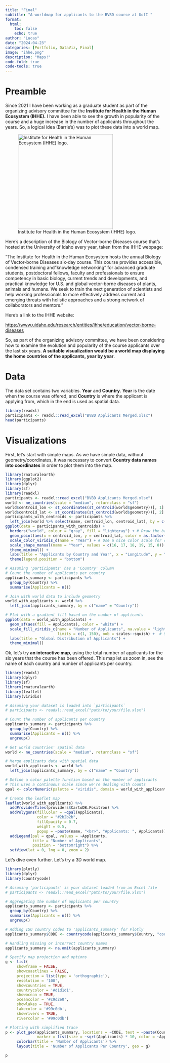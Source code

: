 ```yaml
---
title: "Final"
subtitle: "A worldmap for applicants to the BVBD course at UofI "
format:
  html:
    toc: false
    echo: true
author: "Lucas"
date: "2024-04-23"
categories: [Portfolio, DataViz, Final]
image: "ihhe.png"
description: "Maps!"
code-fold: true
code-tools: true
---
```


# **Preamble**

Since 2021 I have been working as a graduate student as part of the organizing advisory committee for the **Institute for Health in the Human Ecosystem (IHHE).** I have been able to see the growth in popularity of the course and a huge increase in the number of applicants throughout the years. So, a logical idea (Barrie's) was to plot these data into a world map.

![Institute for Health in the Human Ecosystem (IHHE) logo.](ihhe.png){fig-align="center" width="300"}

Here's a description of the Biology of Vector-borne Diseases course that's hosted at the University of Idaho every year, taken from the IHHE webpage:

"The Institute for Health in the Human Ecosystem hosts the annual Biology of Vector-borne Diseases six-day course. This course provides accessible, condensed training and "knowledge networking" for advanced graduate students, postdoctoral fellows, faculty and professionals to ensure competency in basic biology, current trends and developments, and practical knowledge for U.S. and global vector-borne diseases of plants, animals and humans. We seek to train the next generation of scientists and help working professionals to more effectively address current and emerging threats with holistic approaches and a strong network of collaborators and mentors."

Here's a link to the IHHE website:

<https://www.uidaho.edu/research/entities/ihhe/education/vector-borne-diseases>

So, as part of the organizing advisory committee, we have been considering how to examine the evolution and popularity of the course applicants over the last six years. **A suitable visualization would be a world map displaying the home countries of the applicants, year by year**.

# **Data**

The data set contains two variables. **Year** and **Country**. **Year** is the date when the course was offered, and **Country** is where the applicant is applying from, which in the end is used as spatial data.

```r
library(readxl) 
participants <- readxl::read_excel("BVBD Applicants Merged.xlsx")
head(participants)

```

# Visualizations

First, let's start with simple maps. As we have simple data, without geometry/coordinates, it was necessary to convert **Country data names into coordinates** in order to plot them into the map.

```r
library(rnaturalearth)
library(ggplot2)
library(dplyr)
library(sf)
library(readxl) 
participants <- readxl::read_excel("BVBD Applicants Merged.xlsx")
world <- ne_countries(scale = "medium", returnclass = "sf")
world$centroid_lon <- st_coordinates(st_centroid(world$geometry))[, 1]
world$centroid_lat <- st_coordinates(st_centroid(world$geometry))[, 2]
participants_with_centroids <- participants %>%
  left_join(world %>% select(name, centroid_lon, centroid_lat), by = c("Country" = "name"))
ggplot(data = participants_with_centroids) +
  borders("world", colour = "gray", fill = "lightgray") + # Draw the base map
  geom_point(aes(x = centroid_lon, y = centroid_lat, color = as.factor(Year), shape = as.factor(Year)), size = 2) + # Plot points with varying colors and shapes per Year
  scale_color_viridis_d(name = "Year") + # Use a nice color scale for colors
  scale_shape_manual(name = "Year", values = c(16, 17, 18, 19, 15, 8)) + # Manually set shapes, adjust values as needed based on the number of years
  theme_minimal() +
  labs(title = "Applicants by Country and Year", x = "Longitude", y = "Latitude", color = "Year", shape = "Year") +
  theme(legend.position = "bottom")

# Assuming 'participants' has a 'Country' column
# Count the number of applicants per country
applicants_summary <- participants %>%
  group_by(Country) %>%
  summarise(Applicants = n())

# Join with world data to include geometry
world_with_applicants <- world %>%
  left_join(applicants_summary, by = c("name" = "Country"))

# Plot with a gradient fill based on the number of applicants
ggplot(data = world_with_applicants) +
  geom_sf(aes(fill = Applicants), color = "white") +
  scale_fill_viridis_c(name = "Number of Applicants", na.value = "lightgrey", 
                       limits = c(1, 150), oob = scales::squish) +  # Set the range from 1 to 150
  labs(title = "Global Distribution of Applicants") +
  theme_minimal()

```

Ok, let’s try **an interactive map**, using the total number of applicants for the six years that the course has been offered. This map let us zoom in, see the name of each country and number of applicants per country.

```r
library(readxl)
library(dplyr)
library(sf)
library(rnaturalearth)
library(leaflet)
library(viridis)

# Assuming your dataset is loaded into `participants`
# participants <- readxl::read_excel("path/to/your/file.xlsx")

# Count the number of applicants per country
applicants_summary <- participants %>%
  group_by(Country) %>%
  summarise(Applicants = n()) %>%
  ungroup()

# Get world countries' spatial data
world <- ne_countries(scale = "medium", returnclass = "sf")

# Merge applicants data with spatial data
world_with_applicants <- world %>%
  left_join(applicants_summary, by = c("name" = "Country"))

# Define a color palette function based on the number of applicants
# This uses a continuous scale since we're dealing with counts
qpal <- colorNumeric(palette = "viridis", domain = world_with_applicants$Applicants, na.color = "lightgrey")

# Create the leaflet map
leaflet(world_with_applicants) %>%
  addProviderTiles(providers$CartoDB.Positron) %>%
  addPolygons(fillColor = ~qpal(Applicants),
              color = "#2b2b2b",
              fillOpacity = 0.7,
              weight = 0.5,
              popup = ~paste(name, "<br>", "Applicants: ", Applicants)) %>%
  addLegend(pal = qpal, values = ~Applicants,
            title = "Number of Applicants",
            position = "bottomright") %>%
  setView(lat = 0, lng = 0, zoom = 2)


```

Let's dive even further. Let's try a 3D world map.

```r
library(plotly)
library(dplyr)
library(countrycode)

# Assuming 'participants' is your dataset loaded from an Excel file
# participants <- readxl::read_excel("path/to/your/file.xlsx")

# Aggregating the number of applicants per country
applicants_summary <- participants %>%
  group_by(Country) %>%
  summarise(Applicants = n()) %>%
  ungroup()

# Adding ISO country codes to 'applicants_summary' for Plotly
applicants_summary$CODE <- countrycode(applicants_summary$Country, "country.name", "iso3c")

# Handling missing or incorrect country names
applicants_summary <- na.omit(applicants_summary)

# Specify map projection and options
g <- list(
     showframe = FALSE,
     showcoastlines = FALSE,
     projection = list(type = 'orthographic'),
     resolution = '100',
     showcountries = TRUE,
     countrycolor = '#d1d1d1',
     showocean = TRUE,
     oceancolor = '#c9d2e0',
     showlakes = TRUE,
     lakecolor = '#99c0db',
     showrivers = TRUE,
     rivercolor = '#99c0db')

# Plotting with simplified trace
p <- plot_geo(applicants_summary, locations = ~CODE, text = ~paste(Country, '<br>Applicants: ', Applicants),
              marker = list(size = ~sqrt(Applicants) * 10, color = ~Applicants, colorscale = 'Reds', line = list(color = "#d1d1d1", width = 0.5))) %>%
     colorbar(title = 'Number of Applicants') %>%
     layout(title = 'Number of Applicants Per Country', geo = g)

p


```
